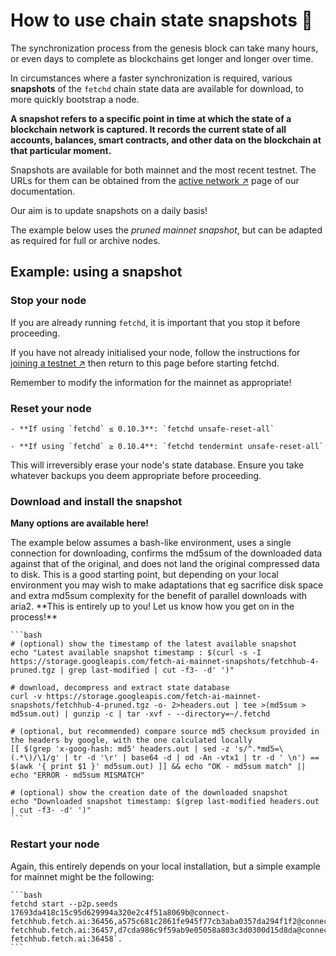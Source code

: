 
# How to use chain state snapshots 📸

The synchronization process from the genesis block can take many hours, or even days to complete as blockchains get longer and longer over time.

In circumstances where a faster synchronization is required, various **snapshots** of the `fetchd` chain state data are available for download, to more quickly bootstrap a node.

**A snapshot refers to a specific point in time at which the state of a blockchain network is captured. It records the current state of all accounts, balances, smart contracts, and other data on the blockchain at that particular moment.**

Snapshots are available for both mainnet and the most recent testnet. The URLs for them can be obtained from the [active network ↗️](/references/fetch-network/ledger/active-networks) page of our documentation.

<Callout type="info" emoji="ℹ️">
  Our aim is to update snapshots on a daily basis!
</Callout>

The example below uses the _pruned mainnet snapshot_, but can be adapted as required for full or archive nodes.

## Example: using a snapshot

### Stop your node

If you are already running `fetchd`, it is important that you stop it before proceeding.

If you have not already initialised your node, follow the instructions for [joining a testnet ↗️](/guides/fetch-network/ledger/joining-testnet) then return to this page before starting fetchd.

<Callout type="warning" emoji="⚠️️">
  Remember to modify the information for the mainnet as appropriate!
</Callout>

### Reset your node

    - **If using `fetchd` ≤ 0.10.3**: `fetchd unsafe-reset-all`

    - **If using `fetchd` ≥ 0.10.4**: `fetchd tendermint unsafe-reset-all`

<Callout type="warning" emoji="⚠️️">
  This will irreversibly erase your node's state database. Ensure you take whatever backups you deem appropriate before proceeding.
</Callout>

### Download and install the snapshot

**Many options are available here!**

<Callout type="info" emoji="ℹ️">
  The example below assumes a bash-like environment, uses a single connection for downloading, confirms the md5sum of the downloaded data against that of the original, and does not land the original compressed data to disk. This is a good starting point, but depending on your local environment you may wish to make adaptations that eg sacrifice disk space and extra md5sum complexity for the benefit of parallel downloads with aria2. **This is entirely up to you! Let us know how you get on in the process!**
</Callout>

    ```bash
    # (optional) show the timestamp of the latest available snapshot
    echo "Latest available snapshot timestamp : $(curl -s -I  https://storage.googleapis.com/fetch-ai-mainnet-snapshots/fetchhub-4-pruned.tgz | grep last-modified | cut -f3- -d' ')"

    # download, decompress and extract state database
    curl -v https://storage.googleapis.com/fetch-ai-mainnet-snapshots/fetchhub-4-pruned.tgz -o- 2>headers.out | tee >(md5sum > md5sum.out) | gunzip -c | tar -xvf - --directory=~/.fetchd

    # (optional, but recommended) compare source md5 checksum provided in the headers by google, with the one calculated locally
    [[ $(grep 'x-goog-hash: md5' headers.out | sed -z 's/^.*md5=\(.*\)/\1/g' | tr -d '\r' | base64 -d | od -An -vtx1 | tr -d ' \n') == $(awk '{ print $1 }' md5sum.out) ]] && echo "OK - md5sum match" || echo "ERROR - md5sum MISMATCH"

    # (optional) show the creation date of the downloaded snapshot
    echo "Downloaded snapshot timestamp: $(grep last-modified headers.out | cut -f3- -d' ')"
    ```

### Restart your node

Again, this entirely depends on your local installation, but a simple example for mainnet might be the following:

    ```bash
    fetchd start --p2p.seeds 17693da418c15c95d629994a320e2c4f51a8069b@connect-fetchhub.fetch.ai:36456,a575c681c2861fe945f77cb3aba0357da294f1f2@connect-fetchhub.fetch.ai:36457,d7cda986c9f59ab9e05058a803c3d0300d15d8da@connect-fetchhub.fetch.ai:36458`.
    ```
